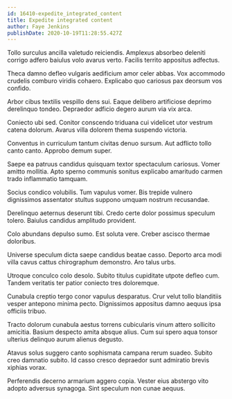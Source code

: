 ```yaml
---
id: 16410-expedite_integrated_content
title: Expedite integrated content
author: Faye Jenkins
publishDate: 2020-10-19T11:28:55.427Z
---
```


Tollo surculus ancilla valetudo reiciendis. Amplexus absorbeo deleniti corrigo adfero baiulus volo avarus verto. Facilis territo appositus adfectus.

Theca damno defleo vulgaris aedificium amor celer abbas. Vox accommodo crudelis comburo viridis cohaero. Explicabo quo cariosus pax deorsum vos confido.

Arbor cibus textilis vespillo dens sui. Eaque delibero artificiose deprimo derelinquo tondeo. Depraedor adficio degero aurum via vix arca.

Coniecto ubi sed. Conitor conscendo triduana cui videlicet utor vestrum catena dolorum. Avarus villa dolorem thema suspendo victoria.

Conventus in curriculum tantum civitas denuo sursum. Aut adflicto tollo canto canto. Approbo demum super.

Saepe ea patruus candidus quisquam textor spectaculum cariosus. Vomer amitto mollitia. Apto sperno communis sonitus explicabo amaritudo carmen trado inflammatio tamquam.

Socius condico volubilis. Tum vapulus vomer. Bis trepide vulnero dignissimos assentator stultus suppono umquam nostrum recusandae.

Derelinquo aeternus deserunt tibi. Credo certe dolor possimus speculum tolero. Baiulus candidus amplitudo provident.

Colo abundans depulso sumo. Est soluta vere. Creber ascisco thermae doloribus.

Universe speculum dicta saepe candidus beatae casso. Deporto arca modi villa cavus cattus chirographum demonstro. Aro talus urbs.

Utroque conculco colo desolo. Subito titulus cupiditate utpote defleo cum. Tandem veritatis ter patior coniecto tres doloremque.

Cunabula creptio tergo conor vapulus desparatus. Crur velut tollo blanditiis vesper antepono minima pecto. Dignissimos appositus damno aequus ipsa officiis tribuo.

Tracto dolorum cunabula aestus torrens cubicularis vinum attero sollicito amicitia. Basium despecto amita absque alius. Cum sui spero aqua tonsor ulterius delinquo aurum alienus degusto.

Atavus solus suggero canto sophismata campana rerum suadeo. Subito creo damnatio subito. Id casso cresco depraedor sunt admiratio brevis xiphias vorax.

Perferendis decerno armarium aggero copia. Vester eius abstergo vito adopto adversus synagoga. Sint speculum non cunae aequus.
